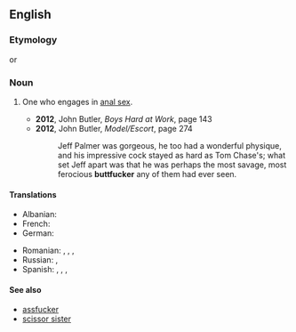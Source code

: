 ==English==

===Etymology===
{{compound|en|butt|fucker}} or {{suf|en|buttfuck|er}}

===Noun===
{{en-noun}}

# {{lb|en|North America|vulgar|pejorative}} One who engages in [[anal sex]].
#* '''2012''', John Butler, ''Boys Hard at Work'', page 143
#* '''2012''', John Butler, ''Model/Escort'', page 274
#*: Jeff Palmer was gorgeous, he too had a wonderful physique, and his impressive cock stayed as hard as Tom Chase's; what set Jeff apart was that he was perhaps the most savage, most ferocious '''buttfucker''' any of them had ever seen.

====Translations====
{{trans-top|buttfucker}}
* Albanian: {{t|sq|bythëqirë|m}}
* French: {{t+|fr|enculeur}}
* German: {{t+|de|Arschficker|m}}
{{trans-mid}}
* Romanian: {{t+|ro|poponar}}, {{t|ro|curist}}, {{t+|ro|găozar}}, {{t+|ro|fundaș}}
* Russian: {{t|ru|жопоёб|m}}, {{t+|ru|жо́пник|m}}
* Spanish: {{t|es|enculador|m}}, {{t|es|culeador|m}}, {{t|es|cogeculos|m|f}}, {{t|es|follaculos|m|f}}
{{trans-bottom}}

====See also====
* [[assfucker]]
* [[scissor sister]]